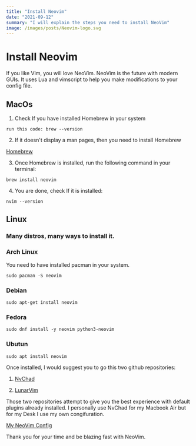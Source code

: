 ```yaml
---
title: "Install Neovim"
date: "2021-09-12"
summary: "I will explain the steps you need to install NeoVim"
image: /images/posts/Neovim-logo.svg
---
```


# Install Neovim

If you like Vim, you will love NeoVim. NeoVim is the future with modern GUIs. It uses Lua and
vimscript to help you make modifications to your config file.

## MacOs

1. Check If you have installed Homebrew in your system

`run this code: brew --version`

2. If it doesn't display a man pages, then you need to install Homebrew

[Homebrew](https://brew.sh/)

3. Once Homebrew is installed, run the following command in your terminal:

`brew install neovim`

4. You are done, check If it is installed:

`nvim --version`

## Linux

### Many distros, many ways to install it.

### Arch Linux

You need to have installed pacman in your system.

`sudo pacman -S neovim`

### Debian

`sudo apt-get install neovim`

### Fedora

`sudo dnf install -y neovim python3-neovim`

### Ubutun

`sudo apt install neovim`

Once installed, I would suggest you to go this two github repositories:

1. [NvChad](https://github.com/NvChad/NvChad)

2. [LunarVim](https://github.com/LunarVim/LunarVim)

Those two repositories attempt to give you the best experience with default plugins already 
installed. I personally use NvChad for my Macbook Air but for my Desk I use my own congifuration.

[My NeoVim Config](https://github.com/makyfj/NeoVimCoc)

Thank you for your time and be blazing fast with NeoVim.
